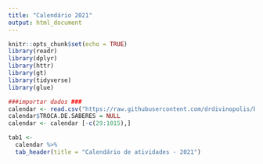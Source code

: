```yaml
---
title: "Calendário 2021"
output: html_document
---
```


```r
knitr::opts_chunk$set(echo = TRUE)
library(readr)
library(dplyr)
library(httr)
library(gt)
library(tidyverse)
library(glue)

###importar dados ###
calendar <- read.csv("https://raw.githubusercontent.com/drdivinopolis/blogdaregional/master/data/calendar2021.csv", sep = ";", encoding = "Latin-1")
calendar$TROCA.DE.SABERES = NULL
calendar <- calendar [-c(29:1015),]

tab1 <- 
  calendar %>%
  tab_header(title = "Calendário de atividades - 2021")


```


